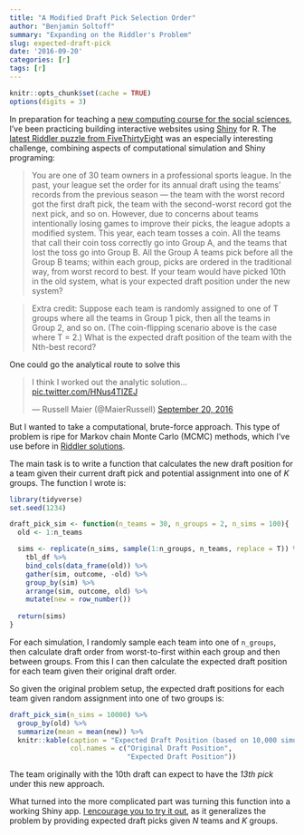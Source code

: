 ```yaml
---
title: "A Modified Draft Pick Selection Order"
author: "Benjamin Soltoff"
summary: "Expanding on the Riddler's Problem"
slug: expected-draft-pick
date: '2016-09-20'
categories: [r]
tags: [r]
---
```


```r
knitr::opts_chunk$set(cache = TRUE)
options(digits = 3)
```

In preparation for teaching a [new computing course for the social sciences](https://uc-cfss.github.io), I've been practicing building interactive websites using [Shiny](http://shiny.rstudio.com/) for R. The [latest Riddler puzzle from FiveThirtyEight](http://fivethirtyeight.com/features/how-high-can-count-von-count-count/) was an especially interesting challenge, combining aspects of computational simulation and Shiny programing:

> You are one of 30 team owners in a professional sports league. In the past, your league set the order for its annual draft using the teams’ records from the previous season — the team with the worst record got the first draft pick, the team with the second-worst record got the next pick, and so on. However, due to concerns about teams intentionally losing games to improve their picks, the league adopts a modified system. This year, each team tosses a coin. All the teams that call their coin toss correctly go into Group A, and the teams that lost the toss go into Group B. All the Group A teams pick before all the Group B teams; within each group, picks are ordered in the traditional way, from worst record to best. If your team would have picked 10th in the old system, what is your expected draft position under the new system?

> Extra credit: Suppose each team is randomly assigned to one of T groups where all the teams in Group 1 pick, then all the teams in Group 2, and so on. (The coin-flipping scenario above is the case where T = 2.) What is the expected draft position of the team with the Nth-best record?

One could go the analytical route to solve this

<blockquote class="twitter-tweet" data-conversation="none" data-lang="en"><p lang="en" dir="ltr">I think I worked out the analytic solution... <a href="https://t.co/HNus4TIZEJ">pic.twitter.com/HNus4TIZEJ</a></p>&mdash; Russell Maier (@MaierRussell) <a href="https://twitter.com/MaierRussell/status/778056486593454080">September 20, 2016</a></blockquote>
<script async src="//platform.twitter.com/widgets.js" charset="utf-8"></script>

But I wanted to take a computational, brute-force approach. This type of problem is ripe for Markov chain Monte Carlo (MCMC) methods, which I've use before in [Riddler solutions](http://www.bensoltoff.com/r/can-you-win-this-hot-new-game-show/).

The main task is to write a function that calculates the new draft position for a team given their current draft pick and potential assignment into one of $K$ groups. The function I wrote is:

```r
library(tidyverse)
set.seed(1234)

draft_pick_sim <- function(n_teams = 30, n_groups = 2, n_sims = 100){
  old <- 1:n_teams

  sims <- replicate(n_sims, sample(1:n_groups, n_teams, replace = T)) %>%
    tbl_df %>%
    bind_cols(data_frame(old)) %>%
    gather(sim, outcome, -old) %>%
    group_by(sim) %>%
    arrange(sim, outcome, old) %>%
    mutate(new = row_number())
  
  return(sims)
}
```

For each simulation, I randomly sample each team into one of `n_groups`, then calculate draft order from worst-to-first within each group and then between groups. From this I can then calculate the expected draft position for each team given their original draft order.

So given the original problem setup, the expected draft positions for each team given random assignment into one of two groups is:

```r
draft_pick_sim(n_sims = 10000) %>%
  group_by(old) %>%
  summarize(mean = mean(new)) %>%
  knitr::kable(caption = "Expected Draft Position (based on 10,000 simulations)",
               col.names = c("Original Draft Position",
                             "Expected Draft Position"))
```

The team originally with the 10th draft can expect to have the *13th pick* under this new approach.

What turned into the more complicated part was turning this function into a working Shiny app. [I encourage you to try it out](https://bensoltoff.shinyapps.io/draft_pick/), as it generalizes the problem by providing expected draft picks given *N* teams and *K* groups.


